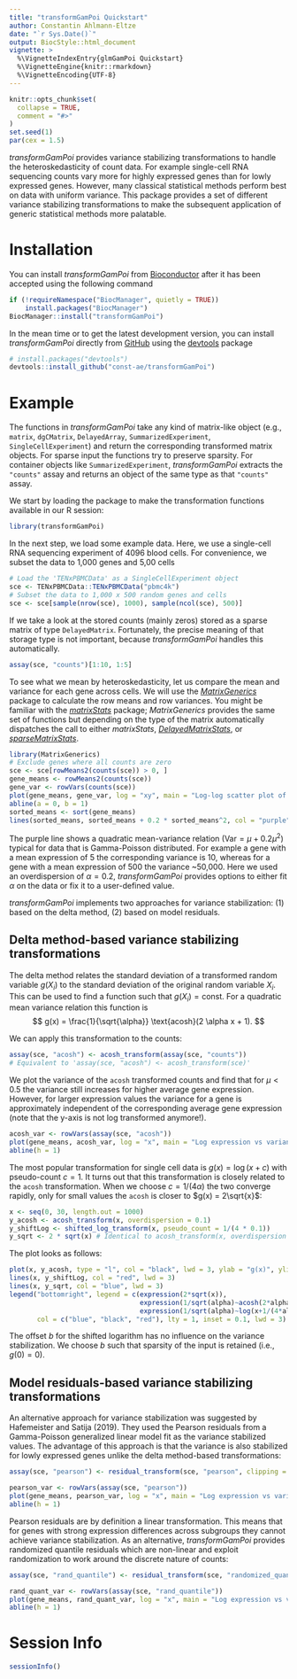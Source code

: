 ```yaml
---
title: "transformGamPoi Quickstart"
author: Constantin Ahlmann-Eltze
date: "`r Sys.Date()`"
output: BiocStyle::html_document
vignette: >
  %\VignetteIndexEntry{glmGamPoi Quickstart}
  %\VignetteEngine{knitr::rmarkdown}
  %\VignetteEncoding{UTF-8}
---
```


```r
knitr::opts_chunk$set(
  collapse = TRUE,
  comment = "#>"
)
set.seed(1)
par(cex = 1.5)
```


_transformGamPoi_ provides variance stabilizing transformations to handle the heteroskedasticity of count data. For example single-cell RNA sequencing counts vary more for highly expressed genes than for lowly expressed genes. However, many classical statistical methods perform best on data with uniform variance. This package provides a set of different variance stabilizing transformations to make the subsequent application of generic statistical methods more palatable.


# Installation

You can install _transformGamPoi_ from [Bioconductor](https://bioconductor.org/packages/transformGamPoi/) after it has been accepted using the following command

```r
if (!requireNamespace("BiocManager", quietly = TRUE))
    install.packages("BiocManager")
BiocManager::install("transformGamPoi")
```

In the mean time or to get the latest development version, you can install _transformGamPoi_ directly from [GitHub](https://github.com/const-ae/transformGamPoi) using the [devtools](https://devtools.r-lib.org/) package

```r
# install.packages("devtools")
devtools::install_github("const-ae/transformGamPoi")
```

# Example

The functions in _transformGamPoi_ take any kind of matrix-like object (e.g., `matrix`, `dgCMatrix`, `DelayedArray`, `SummarizedExperiment`, `SingleCellExperiment`) and return the corresponding transformed matrix objects. For sparse input the functions try to preserve sparsity. For container objects like `SummarizedExperiment`, _transformGamPoi_ extracts the `"counts"` assay and returns an object of the same type as that `"counts"` assay.

We start by loading the package to make the transformation functions available in our R session:
```r
library(transformGamPoi)
```

In the next step, we load some example data. Here, we use a single-cell RNA sequencing experiment of 4096 blood cells. For convenience, we subset the data to 1,000 genes and 5,00 cells
```r
# Load the 'TENxPBMCData' as a SingleCellExperiment object
sce <- TENxPBMCData::TENxPBMCData("pbmc4k")
# Subset the data to 1,000 x 500 random genes and cells
sce <- sce[sample(nrow(sce), 1000), sample(ncol(sce), 500)]
```
If we take a look at the stored counts (mainly zeros) stored as a sparse matrix of type `DelayedMatrix`. Fortunately, the precise meaning of that storage type is not important, because _transformGamPoi_ handles this automatically.
```r
assay(sce, "counts")[1:10, 1:5]
```

To see what we mean by heteroskedasticity, let us compare the mean and variance for each gene across cells. We will use the [_MatrixGenerics_](https://bioconductor.org/packages/MatrixGenerics/) package to calculate the row means and row variances. You might be familiar with the [_matrixStats_](https://cran.r-project.org/package=matrixStats) package; _MatrixGenerics_ provides the same set of functions but depending on the type of the matrix automatically dispatches the call to either _matrixStats_, [_DelayedMatrixStats_](https://bioconductor.org/packages/DelayedMatrixStats/), or [_sparseMatrixStats_](https://bioconductor.org/packages/sparseMatrixStats/).
```r
library(MatrixGenerics)
# Exclude genes where all counts are zero
sce <- sce[rowMeans2(counts(sce)) > 0, ]
gene_means <- rowMeans2(counts(sce))
gene_var <- rowVars(counts(sce))
plot(gene_means, gene_var, log = "xy", main = "Log-log scatter plot of mean vs variance")
abline(a = 0, b = 1)
sorted_means <- sort(gene_means)
lines(sorted_means, sorted_means + 0.2 * sorted_means^2, col = "purple")
```
The purple line shows a quadratic mean-variance relation ($\text{Var} = \mu + 0.2 \mu^2$) typical for data that is Gamma-Poisson distributed. For example a gene with a mean expression of 5 the corresponding variance is 10, whereas for a gene with a mean expression of 500 the variance ~50,000. Here we used an overdispersion of $\alpha = 0.2$, _transformGamPoi_ provides options to either fit $\alpha$ on the data or fix it to a user-defined value.

_transformGamPoi_ implements two approaches for variance stabilization: (1) based on the delta method, (2) based on model residuals.

## Delta method-based variance stabilizing transformations

The delta method relates the standard deviation of a transformed random variable $g(X_i)$ to the standard deviation of the original random variable $X_i$. This can be used to find a function such that $g(X_i) = \text{const}$. For a quadratic mean variance relation this function is
$$
g(x) = \frac{1}{\sqrt{\alpha}} \text{acosh}(2 \alpha x + 1).
$$

We can apply this transformation to the counts:
```r
assay(sce, "acosh") <- acosh_transform(assay(sce, "counts"))
# Equivalent to 'assay(sce, "acosh") <- acosh_transform(sce)'
```


We plot the variance of the `acosh` transformed counts and find that for $\mu < 0.5$ the variance still increases for higher average gene expression. However, for larger expression values the variance for a gene is approximately independent of the corresponding average gene expression (note that the y-axis is not log transformed anymore!).
```r
acosh_var <- rowVars(assay(sce, "acosh"))
plot(gene_means, acosh_var, log = "x", main = "Log expression vs variance of acosh stabilized values")
abline(h = 1)
```

The most popular transformation for single cell data is $g(x) = \log(x + c)$ with pseudo-count $c=1$. It turns out that this transformation is closely related to the `acosh` transformation. When we choose $c = 1/(4\alpha)$ the two converge rapidly, only for small values the `acosh` is closer to $g(x) = 2\sqrt{x}$:
```r
x <- seq(0, 30, length.out = 1000)
y_acosh <- acosh_transform(x, overdispersion = 0.1)
y_shiftLog <- shifted_log_transform(x, pseudo_count = 1/(4 * 0.1))
y_sqrt <- 2 * sqrt(x) # Identical to acosh_transform(x, overdispersion = 0)
```
The plot looks as follows:
```r
plot(x, y_acosh, type = "l", col = "black", lwd = 3, ylab = "g(x)", ylim = c(0, 10))
lines(x, y_shiftLog, col = "red", lwd = 3)
lines(x, y_sqrt, col = "blue", lwd = 3)
legend("bottomright", legend = c(expression(2*sqrt(x)), 
                                 expression(1/sqrt(alpha)~acosh(2*alpha*x+1)),
                                 expression(1/sqrt(alpha)~log(x+1/(4*alpha))+b)),
       col = c("blue", "black", "red"), lty = 1, inset = 0.1, lwd = 3)
```
The offset $b$ for the shifted logarithm has no influence on the variance stabilization. We choose $b$ such that sparsity of the input is retained (i.e., $g(0) = 0$).



## Model residuals-based variance stabilizing transformations

An alternative approach for variance stabilization was suggested by Hafemeister and Satija (2019). They used the Pearson residuals from a Gamma-Poisson generalized linear model fit as the variance stabilized values. The advantage of this approach is that the variance is also stabilized for lowly expressed genes unlike the delta method-based transformations:
```r
assay(sce, "pearson") <- residual_transform(sce, "pearson", clipping = TRUE, on_disk = FALSE)
```

```r
pearson_var <- rowVars(assay(sce, "pearson"))
plot(gene_means, pearson_var, log = "x", main = "Log expression vs variance of Pearson residuals")
abline(h = 1)
```

Pearson residuals are by definition a linear transformation. This means that for genes with strong expression differences across subgroups they cannot achieve variance stabilization. As an alternative, _transformGamPoi_ provides  randomized quantile residuals which are non-linear and exploit randomization to work around the discrete nature of counts:
```r
assay(sce, "rand_quantile") <- residual_transform(sce, "randomized_quantile", on_disk = FALSE)
```


```r
rand_quant_var <- rowVars(assay(sce, "rand_quantile"))
plot(gene_means, rand_quant_var, log = "x", main = "Log expression vs variance of Randomized Quantile residuals")
abline(h = 1)
```




# Session Info

```r
sessionInfo()
```


